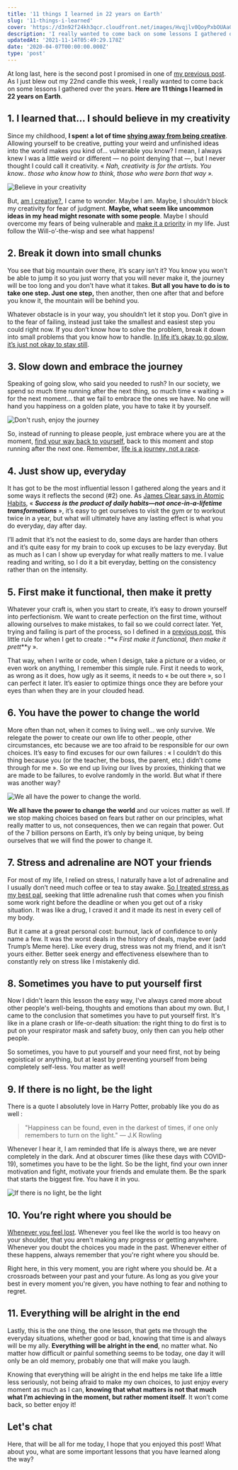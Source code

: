```yaml
---
title: '11 things I learned in 22 years on Earth'
slug: '11-things-i-learned'
cover: 'https://d3n92f24kh3qcr.cloudfront.net/images/Hvqjlv0QoyPxbOUAaGOg.jpg'
description: 'I really wanted to come back on some lessons I gathered over the years. Here are 11 things I learned in 22 years on Earth. '
updatedAt: '2021-11-14T05:49:29.178Z'
date: '2020-04-07T00:00:00.000Z'
type: 'post'
---
```


At long last, here is the second post I promised in one of [my previous post](/blog/journal/11-things-achieved/). As I just blew out my 22nd candle this week, I really wanted to come back on some lessons I gathered over the years. **Here are 11 things I learned in 22 years on Earth**.

## 1\. I learned that... I should believe in my creativity

Since my childhood, **I spen**t **a lot of time [shying away from being creative](/blog/creativity-myth/)**. Allowing yourself to be creative, putting your weird and unfinished ideas into the world makes you kind of... vulnerable you know? I mean, I always knew I was a little weird or different — no point denying that —, but I never thought I could call it creativity. « *Nah, creativity is for the artists. You know.. those who know how to think, those who were born that way ».*

![Believe in your creativity](https://d3n92f24kh3qcr.cloudfront.net/images/fhPIKAjQdbYxKdoY9xUA.jpg)

But, [am I creative?](/blog/am-i-creative/), I came to wonder. Maybe I am. Maybe, I shouldn’t block my creativity for fear of judgment. **Maybe, what seem like uncommon ideas in my head might resonate with some people**. Maybe I should overcome my fears of being vulnerable and [make it a priority](/blog/2020/) in my life. Just follow the Will-o’-the-wisp and see what happens!

## 2\. Break it down into small chunks

You see that big mountain over there, it’s scary isn’t it? You know you won’t be able to jump it so you just worry that you will never make it, the journey will be too long and you don’t have what it takes. **But all you have to do is to take one step. Just one step,** then another, then one after that and before you know it, the mountain will be behind you.

Whatever obstacle is in your way, you shouldn’t let it stop you. Don’t give in to the fear of failing, instead just take the smallest and easiest step you could right now. If you don’t know how to solve the problem, break it down into small problems that you know how to handle. [In life it’s okay to go slow, it’s just not okay to stay still](/blog/what-are-you-working-on/).

## 3\. Slow down and embrace the journey

Speaking of going slow, who said you needed to rush? In our society, we spend so much time running after the next thing, so much time « waiting » for the next moment... that we fail to embrace the ones we have. No one will hand you happiness on a golden plate, you have to take it by yourself.

![Don't rush, enjoy the journey](https://d3n92f24kh3qcr.cloudfront.net/images/EY6AdIC0Qlsc1yCu4x6o.jpg)

So, instead of running to please people, just embrace where you are at the moment, [find your way back to yourself](/blog/find-your-way-back-to-yourself/), back to this moment and stop running after the next one. Remember, [life is a journey, not a race](/blog/life-is-a-journey-not-a-race/).

## 4\. Just show up, everyday

It has got to be the most influential lesson I gathered along the years and it some ways it reflects the second (#2) one. As [James Clear says in Atomic Habits](/library/books/atomic-habits/), « **_Success is the product of daily habits—not once-in-a-lifetime transformations_** », it’s easy to get ourselves to visit the gym or to workout twice in a year, but what will ultimately have any lasting effect is what you do everyday, day after day.

I’ll admit that it’s not the easiest to do, some days are harder than others and it’s quite easy for my brain to cook up excuses to be lazy everyday. But as much as I can I show up everyday for what really matters to me. I value reading and writing, so I do it a bit everyday, betting on the consistency rather than on the intensity.

## 5\. First make it functional, then make it pretty

Whatever your craft is, when you start to create, it’s easy to drown yourself into perfectionism. We want to create perfection on the first time, without allowing ourselves to make mistakes, to fail so we could correct later. Yet, trying and failing is part of the process, so I defined in a [previous post](/blog/start-creating/), this little rule for when I get to create : **_« First make it functional, then make it prett_**y ».

That way, when I write or code, when I design, take a picture or a video, or even work on anything, I remember this simple rule. First it needs to work, as wrong as it does, how ugly as it seems, it needs to « be out there », so I can perfect it later. It’s easier to optimize things once they are before your eyes than when they are in your clouded head.

## 6\. You have the power to change the world

More often than not, when it comes to living well... we only survive. We relegate the power to create our own life to other people, other circumstances, etc because we are too afraid to be responsible for our own choices. It’s easy to find excuses for our own failures : « I couldn’t do this thing because you (or the teacher, the boss, the parent, etc.) didn’t come through for me ». So we end up living our lives by proxies, thinking that we are made to be failures, to evolve randomly in the world. But what if there was another way?

![We all have the power to change the world.](https://d3n92f24kh3qcr.cloudfront.net/images/pd5NVc9kS8eETYqay7GJ.jpg)

**We all have the power to change the world** and our voices matter as well. If we stop making choices based on fears but rather on our principles, what really matter to us, not consequences, then we can regain that power. Out of the 7 billion persons on Earth, it’s only by being unique, by being ourselves that we will find the power to change it.

## 7\. Stress and adrenaline are NOT your friends

For most of my life, I relied on stress, I naturally have a lot of adrenaline and I usually don’t need much coffee or tea to stay awake. [So I treated stress as my best pal](/blog/i-am-stressed/), seeking that little adrenaline rush that comes when you finish some work right before the deadline or when you get out of a risky situation. It was like a drug, I craved it and it made its nest in every cell of my body.

But it came at a great personal cost: burnout, lack of confidence to only name a few. It was the worst deals in the history of deals, maybe ever (add Trump’s Meme here). Like every drug, stress was not my friend, and it isn’t yours either. Better seek energy and effectiveness elsewhere than to constantly rely on stress like I mistakenly did.

## 8\. Sometimes you have to put yourself first

Now I didn't learn this lesson the easy way, I've always cared more about other people's well-being, thoughts and emotions than about my own. But, I came to the conclusion that sometimes you have to put yourself first. It's like in a plane crash or life-or-death situation: the right thing to do first is to put on your respirator mask and safety buoy, only then can you help other people.

So sometimes, you have to put yourself and your need first, not by being egoistical or anything, but at least by preventing yourself from being completely self-less. You matter as well!

## 9\. If there is no light, be the light

There is a quote I absolutely love in Harry Potter, probably like you do as well :

> "Happiness can be found, even in the darkest of times, if one only remembers to turn on the light." — J.K Rowling

Whenever I hear it, I am reminded that life is always there, we are never completely in the dark. And at obscurer times (like these days with COVID-19), sometimes you have to be the light. So be the light, find your own inner motivation and fight, motivate your friends and emulate them. Be the spark that starts the biggest fire. You have it in you.

![If there is no light, be the light](https://d3n92f24kh3qcr.cloudfront.net/images/1K8G65kKSiWgm82TScUm.jpg)

## 10\. You’re right where you should be

[Whenever you feel lost](/blog/i-feel-lost/). Whenever you feel like the world is too heavy on your shoulder, that you aren't making any progress or getting anywhere. Whenever you doubt the choices you made in the past. Whenever either of these happens, always remember that you're right where you should be.

Right here, in this very moment, you are right where you should be. At a crossroads between your past and your future. As long as you give your best in every moment you're given, you have nothing to fear and nothing to regret.

## 11\. Everything will be alright in the end

Lastly, this is the one thing, the one lesson, that gets me through the everyday situations, whether good or bad, knowing that time is and always will be my ally. **Everything will be alright in the end**, no matter what. No matter how difficult or painful something seems to be today, one day it will only be an old memory, probably one that will make you laugh.

Knowing that everything will be alright in the end helps me take life a little less seriously, not being afraid to make my own choices, to just enjoy every moment as much as I can, **knowing that what matters is not that much what I’m achieving in the moment, but rather moment itself**. It won’t come back, so better enjoy it!

## Let's chat

Here, that will be all for me today, I hope that you enjoyed this post! What about you, what are some important lessons that you have learned along the way?
